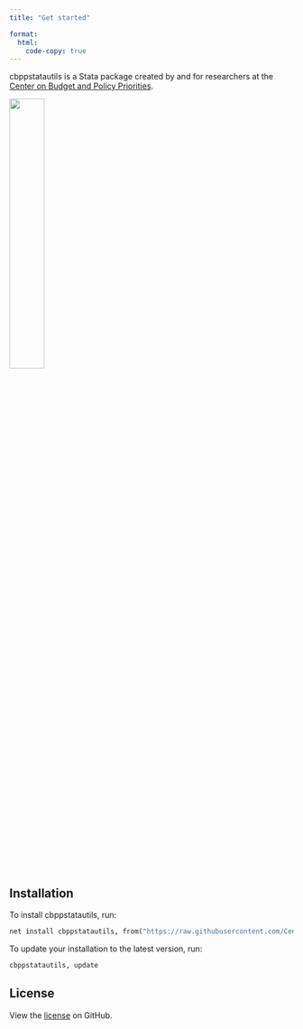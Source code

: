 ```yaml
---
title: "Get started"

format:
  html:
    code-copy: true
---
```


::: {layout="[60,40]"}
cbppstatautils is a Stata package created by and for researchers at the [Center on Budget and Policy Priorities](https://www.cbpp.org).

<img src="logo.png" align="middle" width="35%"/>
:::

## Installation

To install cbppstatautils, run:

``` stata
net install cbppstatautils, from("https://raw.githubusercontent.com/CenterOnBudget/cbpp-stata-utils/main/src") replace
```

To update your installation to the latest version, run:

``` stata
cbppstatautils, update
```

## License

View the [license](https://github.com/CenterOnBudget/cbpp-stata-utils/blob/main/LICENSE) on GitHub.
